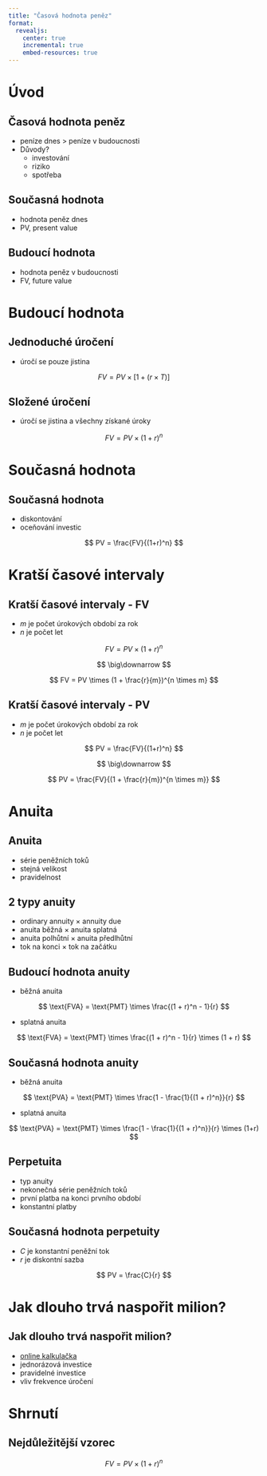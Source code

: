 ```yaml
---
title: "Časová hodnota peněz"
format:
  revealjs:
    center: true
    incremental: true
    embed-resources: true
---
```


# Úvod

## Časová hodnota peněz

- peníze dnes $>$ peníze v budoucnosti
- Důvody?
  - investování
  - riziko
  - spotřeba

## Současná hodnota

- hodnota peněz dnes
- PV, present value

## Budoucí hodnota

- hodnota peněz v budoucnosti
- FV, future value

# Budoucí hodnota

## Jednoduché úročení

- úročí se pouze jistina

::: {.fragment}
$$ FV = PV \times [1 + (r \times T)] $$
:::

## Složené úročení

- úročí se jistina a všechny získané úroky

::: {.fragment}
$$ FV = PV \times (1 + r)^n $$
:::

# Současná hodnota

## Současná hodnota

- diskontování
- oceňování investic

::: {.fragment}
$$ PV = \frac{FV}{(1+r)^n} $$
:::

# Kratší časové intervaly

## Kratší časové intervaly - FV 
- $m$ je počet úrokových období za rok
- $n$ je počet let

::: {.fragment}
$$ FV = PV \times (1 + r)^n $$ 
:::

::: {.fragment}
$$ \big\downarrow $$ 
:::

::: {.fragment}
$$ FV = PV \times (1 + \frac{r}{m})^{n \times m} $$
:::

## Kratší časové intervaly - PV 

- $m$ je počet úrokových období za rok
- $n$ je počet let

::: {.fragment}
$$ PV = \frac{FV}{(1+r)^n} $$
:::

::: {.fragment}
$$ \big\downarrow $$ 
:::

::: {.fragment}
$$ PV = \frac{FV}{(1 + \frac{r}{m})^{n \times m}} $$ 
:::

# Anuita

## Anuita

- série peněžních toků
- stejná velikost
- pravidelnost

## 2 typy anuity

- ordinary annuity $\times$ annuity due
- anuita běžná $\times$ anuita splatná
- anuita polhůtní $\times$ anuita předlhůtní
- tok na konci $\times$ tok na začátku

## Budoucí hodnota anuity

- běžná anuita 

::: {.fragment}
$$ \text{FVA} = \text{PMT} \times \frac{(1 + r)^n - 1}{r} $$
:::

- splatná anuita

::: {.fragment}
$$
\text{FVA} = \text{PMT} \times \frac{(1 + r)^n - 1}{r} \times (1 + r)
$$
:::

## Současná hodnota anuity

- běžná anuita 

::: {.fragment}
$$ \text{PVA} = \text{PMT} \times \frac{1 - \frac{1}{(1 + r)^n}}{r} $$
:::

- splatná anuita

::: {.fragment}
$$ \text{PVA} = \text{PMT} \times \frac{1 - \frac{1}{(1 + r)^n}}{r} \times (1+r) $$
:::

## Perpetuita

- typ anuity
- nekonečná série peněžních toků
- první platba na konci prvního období
- konstantní platby

## Současná hodnota perpetuity

- $C$ je konstantní peněžní tok
- $r$ je diskontní sazba

::: {.fragment}
$$ PV = \frac{C}{r} $$
:::

# Jak dlouho trvá naspořit milion?

## Jak dlouho trvá naspořit milion?

- [online kalkulačka](https://www.calculator.net/interest-calculator.html)
- jednorázová investice
- pravidelné investice
- vliv frekvence úročení

# Shrnutí

## Nejdůležitější vzorec

$$ FV = PV \times (1 + r)^n $$